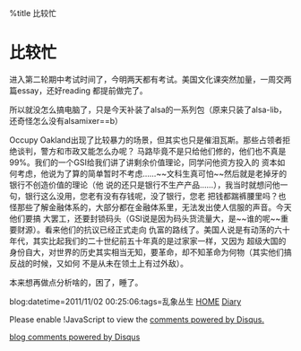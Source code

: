 %title 比较忙


=比较忙=

进入第二轮期中考试时间了，今明两天都有考试。美国文化课突然加量，一周交两篇essay，还好reading
都提前做完了。

所以就没怎么搞电脑了，只是今天补装了alsa的一系列包（原来只装了alsa-lib，还奇怪怎么没有alsamixer==b）

Occupy Oakland出现了比较暴力的场景，但其实也只是催泪瓦斯。那些占领者拒绝谈判，警方和市政又能怎么办呢？
马路毕竟不是只给他们修的，他们也不真是99%。我们的一个GSI给我们讲了讲剩余价值理论，同学问他资方投入的
资本如何考虑，他说为了算的简单暂时不考虑……~~文科生真可怕~~然后就是老掉牙的银行不创造价值的理论（他
说的还只是银行不生产产品……），我当时就想问他一句，银行这么没用，您老有没有存钱呢，没了银行，您老
把钱都踹裤腰里吗？也怪那些了解金融体系的，大部分都在金融体系里，无法发出使人信服的声音。今天他们要搞
大罢工，还要封锁码头（GSI说是因为码头货流量大，是~~谁的呢~~重要财源）。看来他们的抗议已经正式走向
仇富的路线了。美国人说是有动荡的六十年代，其实比起我们的二十世纪前五十年真的是过家家一样，又因为
超级大国的身份自大，对世界的历史其实相当无知，要革命，却不知革命为何物（其实他们搞反战的时候，又如何
不是从未在领土上有过外敌）。

本来想再做点分析啥的，困了，睡了。

blog:datetime=2011/11/02 00:25:06:tags=乱象丛生
[[../index|HOME]]   [[diary|Diary]]


<div id="disqus_thread"></div>
<script type="text/javascript" src="comment.js">
</script>
<noscript>Please enable !JavaScript to view the <a href="http://disqus.com/?ref_noscript">comments powered by Disqus.</a></noscript>
<a href="http://disqus.com" class="dsq-brlink">blog comments powered by <span class="logo-disqus">Disqus</span></a>
<script type="text/javascript" src="count.js">
</script>

